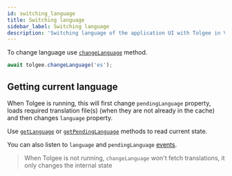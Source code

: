 ```yaml
---
id: switching_language
title: Switching language
sidebar_label: Switching language
description: 'Switching language of the application UI with Tolgee in Vanilla JS. To change language use changeLanguage method.'
---
```


To change language use [`changeLanguage`](./api/core_package/tolgee.mdx#changelanguage) method.

```ts
await tolgee.changeLanguage('es');
```

## Getting current language

When Tolgee is running, this will first change `pendingLanguage` property, loads required translation file(s) (when they are not already in the cache) and then changes `language` property.

Use [`getLanguage`](./api/core_package/tolgee.mdx#getlanguage) or [`getPendingLanguage`](./api/core_package/tolgee.mdx#getpendinglanguage) methods to read current state.

You can also listen to `language` and `pendingLanguage` [events](./api/core_package/events).

> When Tolgee is not running, `changeLanguage` won't fetch translations, it only changes the internal state


<LanguagePluginsNote/>